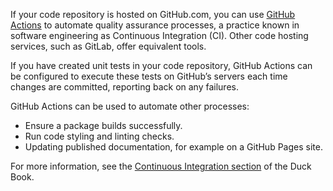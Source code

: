 <!--Automated testing; e.g. using GitHub actions-->

If your code repository is hosted on GitHub.com, you can use [GitHub Actions](https://docs.github.com/en/actions) to automate quality assurance processes, a practice known in software engineering as Continuous Integration (CI). Other code hosting services, such as GitLab, offer equivalent tools.

If you have created unit tests in your code repository, GitHub Actions can be configured to execute these tests on GitHub's servers each time changes are committed, reporting back on any failures.

GitHub Actions can be used to automate other processes:

-   Ensure a package builds successfully.
-   Run code styling and linting checks.
-   Updating published documentation, for example on a GitHub Pages site.

For more information, see the [Continuous Integration section](https://best-practice-and-impact.github.io/qa-of-code-guidance/continuous_integration.html) of the Duck Book.

